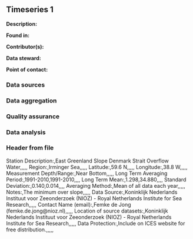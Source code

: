 ## Timeseries 1

**Description:** 


**Found in:**

**Contributor(s):**

**Data steward:**

**Point of contact:**

### Data sources

### Data aggregation

### Quality assurance

### Data analysis

### Header from file
Station Description:,East Greenland Slope Denmark Strait Overflow Water,,,,,
Region:,Irminger Sea,,,,,
Latitude:,59.6 N,,,,,
Longitude:,38.8 W,,,,,
Measurement Depth/Range:,Near Bottom,,,,,
Long Term Averaging Period:,1991-2010,1991-2010,,,,
Long Term Mean:,1.298,34.880,,,,
Standard Deviation:,0.140,0.014,,,,
Averaging Method:,Mean of all data each year,,,,,
Notes:,The minimum over slope,,,,,
Data Source:,Koninklijk Nederlands Instituut voor Zeeonderzoek (NIOZ) - Royal Netherlands Institute for Sea Research,,,,,
Contact Name (email):,Femke de Jong (femke.de.jong@nioz.nl),,,,,
Location of source datasets:,Koninklijk Nederlands Instituut voor Zeeonderzoek (NIOZ) - Royal Netherlands Institute for Sea Research,,,,,
Data Protection:,Include on ICES website for free distribution.,,,,,
